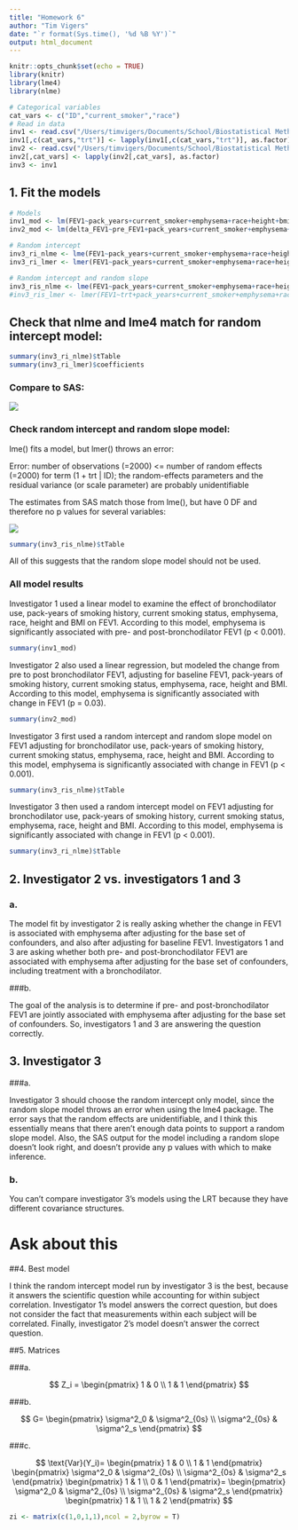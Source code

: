 ```yaml
---
title: "Homework 6"
author: "Tim Vigers"
date: "`r format(Sys.time(), '%d %B %Y')`"
output: html_document
---
```


```r
knitr::opts_chunk$set(echo = TRUE)
library(knitr)
library(lme4)
library(nlme)
```

```r
# Categorical variables 
cat_vars <- c("ID","current_smoker","race")
# Read in data
inv1 <- read.csv("/Users/timvigers/Documents/School/Biostatistical Methods 2/Homeworks/Homework 6/file2_FEV1.csv")
inv1[,c(cat_vars,"trt")] <- lapply(inv1[,c(cat_vars,"trt")], as.factor)
inv2 <- read.csv("/Users/timvigers/Documents/School/Biostatistical Methods 2/Homeworks/Homework 6/file1_FEV1.csv")
inv2[,cat_vars] <- lapply(inv2[,cat_vars], as.factor)
inv3 <- inv1
```
 
## 1. Fit the models 
 
```r
# Models
inv1_mod <- lm(FEV1~pack_years+current_smoker+emphysema+race+height+bmi+trt,data=inv1)
inv2_mod <- lm(delta_FEV1~pre_FEV1+pack_years+current_smoker+emphysema+race+height+bmi,data=inv2)

# Random intercept
inv3_ri_nlme <- lme(FEV1~pack_years+current_smoker+emphysema+race+height+bmi+trt,random = ~1|ID,data=inv3)
inv3_ri_lmer <- lmer(FEV1~pack_years+current_smoker+emphysema+race+height+bmi+trt+(1|ID),data=inv3)

# Random intercept and random slope
inv3_ris_nlme <- lme(FEV1~pack_years+current_smoker+emphysema+race+height+bmi+trt,random = ~1+trt|ID,data=inv3)
#inv3_ris_lmer <- lmer(FEV1~trt+pack_years+current_smoker+emphysema+race+height+bmi+(1+trt|ID),data=inv3)
```

## Check that nlme and lme4 match for random intercept model:

```r
summary(inv3_ri_nlme)$tTable
summary(inv3_ri_lmer)$coefficients
```

### Compare to SAS:

![](/Users/timvigers/Documents/School/Biostatistical Methods 2/Homeworks/Homework 6/RI.png)

### Check random intercept and random slope model:

lme() fits a model, but lmer() throws an error:

Error: number of observations (=2000) <= number of random effects (=2000) for term (1 + trt | ID); the random-effects parameters and the residual variance (or scale parameter) are probably unidentifiable

The estimates from SAS match those from lme(), but have 0 DF and therefore no p values for several variables:

![](/Users/timvigers/Documents/School/Biostatistical Methods 2/Homeworks/Homework 6/RI and RS.png)

```r
summary(inv3_ris_nlme)$tTable
```

All of this suggests that the random slope model should not be used.

### All model results

Investigator 1 used a linear model to examine the effect of bronchodilator use, pack-years of smoking history, current smoking status, emphysema, race, height and BMI on FEV1. According to this model, emphysema is significantly associated with pre- and post-bronchodilator FEV1 (p < 0.001).

```r
summary(inv1_mod)
```

Investigator 2 also used a linear regression, but modeled the change from pre to post bronchodilator FEV1, adjusting for baseline FEV1, pack-years of smoking history, current smoking status, emphysema, race, height and BMI. According to this model, emphysema is significantly associated with change in FEV1 (p = 0.03).

```r
summary(inv2_mod)
```

Investigator 3 first used a random intercept and random slope model on FEV1 adjusting for bronchodilator use, pack-years of smoking history, current smoking status, emphysema, race, height and BMI. According to this model, emphysema is significantly associated with change in FEV1 (p < 0.001).

```r
summary(inv3_ris_nlme)$tTable
```

Investigator 3 then used a random intercept model on FEV1 adjusting for bronchodilator use, pack-years of smoking history, current smoking status, emphysema, race, height and BMI. According to this model, emphysema is significantly associated with change in FEV1 (p < 0.001).

```r
summary(inv3_ri_nlme)$tTable
```

## 2. Investigator 2 vs. investigators 1 and 3
### a. 

The model fit by investigator 2 is really asking whether the change in FEV1 is associated with emphysema after adjusting for the base set of confounders, and also after adjusting for baseline FEV1. Investigators 1 and 3 are asking whether both pre- and post-bronchodilator FEV1 are associated with emphysema after adjusting for the base set of confounders, including treatment with a bronchodilator.

###b. 

The goal of the analysis is to determine if pre- and post-bronchodilator FEV1 are jointly associated with emphysema after adjusting for the base set of confounders. So, investigators 1 and 3 are answering the question correctly.

## 3. Investigator 3
###a. 

Investigator 3 should choose the random intercept only model, since the random slope model throws an error when using the lme4 package. The error says that the random effects are unidentifiable, and I think this essentially means that there aren't enough data points to support a random slope model. Also, the SAS output for the model including a random slope doesn't look right, and doesn't provide any p values with which to make inference. 

### b. 

You can't compare investigator 3's models using the LRT because they have different covariance structures. 

# Ask about this

##4. Best model

I think the random intercept model run by investigator 3 is the best, because it answers the scientific question while accounting for within subject correlation. Investigator 1's model answers the correct question, but does not consider the fact that measurements within each subject will be correlated. Finally, investigator 2's model doesn't answer the correct question. 

##5. Matrices

###a. 

$$
Z_i = \begin{pmatrix}
1 & 0 \\
1 & 1
\end{pmatrix}
$$

###b. 

$$
G= \begin{pmatrix}
\sigma^2_0 & \sigma^2_{0s} \\
\sigma^2_{0s} & \sigma^2_s
\end{pmatrix}
$$

###c. 

$$
\text{Var}(Y_i)= \begin{pmatrix}
1 & 0 \\
1 & 1
\end{pmatrix}
\begin{pmatrix}
\sigma^2_0 & \sigma^2_{0s} \\
\sigma^2_{0s} & \sigma^2_s
\end{pmatrix}
\begin{pmatrix}
1 & 1 \\
0 & 1
\end{pmatrix}=
\begin{pmatrix}
\sigma^2_0 & \sigma^2_{0s} \\
\sigma^2_{0s} & \sigma^2_s
\end{pmatrix}
\begin{pmatrix}
1 & 1 \\
1 & 2
\end{pmatrix}
$$

```r
zi <- matrix(c(1,0,1,1),ncol = 2,byrow = T)
```